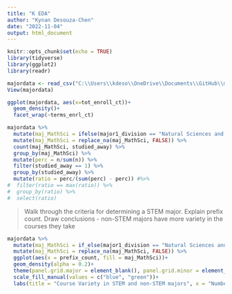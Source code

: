 ```yaml
---
title: "K EDA"
author: "Kynan Desouza-Chen"
date: "2022-11-04"
output: html_document
---
```


```r
knitr::opts_chunk$set(echo = TRUE)
library(tidyverse)
library(ggplot2)
library(readr)
```

```r
majordata <- read_csv("C:\\Users\\kdeso\\OneDrive\\Documents\\GitHub\\majordata.csv")
View(majordata)
```

```r
ggplot(majordata, aes(x=tot_enroll_ct))+
  geom_density()+
  facet_wrap(~terms_enrl_ct)
```

```r
majordata %>%
  mutate(maj_MathSci = ifelse(major1_division == "Natural Sciences and Mathematics" | major2_division == "Natural Sciences and Mathematics" | major3_division == "Natural Sciences and Mathematics", TRUE, FALSE)) %>% 
  mutate(maj_MathSci = replace_na(maj_MathSci, FALSE)) %>%
  count(maj_MathSci, studied_away) %>%
  group_by(maj_MathSci) %>%
  mutate(perc = n/sum(n)) %>%
  filter(studied_away == 1) %>%
  group_by(studied_away) %>%
  mutate(ratio = perc/(sum(perc) - perc)) #%>%
#  filter(ratio == max(ratio)) %>%
#  group_by(ratio) %>%
#  select(ratio)
```

> Walk through the criteria for determining a STEM major. Explain prefix count. Draw conclusions - non-STEM majors have more variety in the courses they take

```r
majordata %>%
  mutate(maj_MathSci = if_else(major1_division == "Natural Sciences and Mathematics" | major2_division == "Natural Sciences and Mathematics" | major3_division == "Natural Sciences and Mathematics", TRUE, FALSE)) %>% 
  mutate(maj_MathSci = replace_na(maj_MathSci, FALSE)) %>%
  ggplot(aes(x = prefix_count, fill = maj_MathSci))+
  geom_density(alpha = 0.2)+
  theme(panel.grid.major = element_blank(), panel.grid.minor = element_blank())+
  scale_fill_manual(values = c("blue", "green"))+
  labs(title = "Course Variety in STEM and non-STEM majors", x = "Number of Unique Departments with a Class Taken", y = "Density", fill = "STEM major")
```





